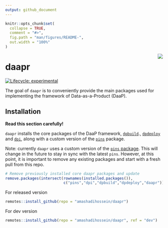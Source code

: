 ```yaml
---
output: github_document
---
```


<!-- README.md is generated from README.Rmd. Please edit that file -->

```r
knitr::opts_chunk$set(
  collapse = TRUE,
  comment = "#>",
  fig.path = "man/figures/README-",
  out.width = "100%"
)
```

<img src="man/figures/logo.png" align="right" />

# daapr

<!-- badges: start -->
[![Lifecycle: experimental](https://img.shields.io/badge/lifecycle-experimental-orange.svg)](https://lifecycle.r-lib.org/articles/stages.html#experimental)
<!-- badges: end -->

The goal of `daapr` is to conveniently provide the main packages used for 
implementing the framework of Data-as-a-Product (DaaP).

## Installation

**Read this section carefully!** 

`daapr` installs the core packages of the DaaP framework, 
[`dpbuild`](https://github.com/amashadihossein/dpbuild)., 
[`dpdeploy`](https://github.com/amashadihossein/dpdeploy) and 
[`dpi`](https://github.com/amashadihossein/dpi), along with a custom version of 
the [`pins`](https://github.com/amashadihossein/pins) package.


Note: currently `daapr` uses a custom version of the 
[`pins` package](https://pins.rstudio.com/). This will change in the future to
stay in sync with the latest `pins`. However, at this point, it is important to
remove any existing packages and start with a fresh pull from this repo.

```r
# Remove previously installed core daapr packages and update
remove.packages(intersect(rownames(installed.packages()), 
                          c("pins","dpi","dpbuild","dpdeploy","daapr")))
```

For released version

```r
remotes::install_github(repo = "amashadihossein/daapr")
```

For dev version

```r
remotes::install_github(repo = "amashadihossein/daapr", ref = "dev")
```

